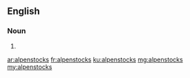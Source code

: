 ==English==

===Noun===
{{head|en|plural}}

# {{plural of|alpenstock|lang=en|nocat=1}}

[[ar:alpenstocks]]
[[fr:alpenstocks]]
[[ku:alpenstocks]]
[[mg:alpenstocks]]
[[my:alpenstocks]]